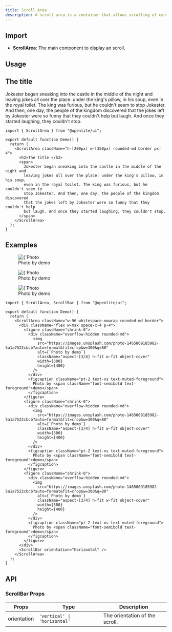 ```yaml
---
title: Scroll Area
description: A scroll area is a container that allows scrolling of content.
---
```


## Import

- **ScrollArea**: The main component to display an scroll.

## Usage

<ScrollArea className="h-[200px] w-[350px] rounded-md border px-4">
  <h2>The title </h2>
  <span>
    Jokester began sneaking into the castle in the middle of the night and
    leaving jokes all over the place: under the king's pillow, in his soup, even
    in the royal toilet. The king was furious, but he couldn't seem to stop
    Jokester. And then, one day, the people of the kingdom discovered that the
    jokes left by Jokester were so funny that they couldn't help but laugh. And
    once they started laughing, they couldn't stop.
  </span>
</ScrollArea>

```tsx
import { ScrollArea } from "@openlite/ui";

export default function Demo() {
  return (
    <ScrollArea className="h-[200px] w-[350px] rounded-md border px-4">
      <h2>The title </h2>
      <span>
        Jokester began sneaking into the castle in the middle of the night and
        leaving jokes all over the place: under the king's pillow, in his soup,
        even in the royal toilet. The king was furious, but he couldn't seem to
        stop Jokester. And then, one day, the people of the kingdom discovered
        that the jokes left by Jokester were so funny that they couldn't help
        but laugh. And once they started laughing, they couldn't stop.
      </span>
    </ScrollArea>
  );
}
```

## Examples

<ScrollArea className="w-96 whitespace-nowrap rounded-md border">
  <div className="flex w-max space-x-4 p-4">
    <figure className="shrink-0">
      <div className="overflow-hidden rounded-md">
        <img
          src="https://images.unsplash.com/photo-1465869185982-5a1a7522cbcb?auto=format&fit=crop&w=300&q=80"
          alt={`Photo by demo`}
          className="aspect-[3/4] h-fit w-fit object-cover"
          width={300}
          height={400}
        />
      </div>
      <figcaption className="pt-2 text-xs text-muted-foreground">
        Photo by <span className="font-semibold text-foreground">demo</span>
      </figcaption>
    </figure>
    <figure className="shrink-0">
      <div className="overflow-hidden rounded-md">
        <img
          src="https://images.unsplash.com/photo-1465869185982-5a1a7522cbcb?auto=format&fit=crop&w=300&q=80"
          alt={`Photo by demo`}
          className="aspect-[3/4] h-fit w-fit object-cover"
          width={300}
          height={400}
        />
      </div>
      <figcaption className="pt-2 text-xs text-muted-foreground">
        Photo by <span className="font-semibold text-foreground">demo</span>
      </figcaption>
    </figure>
    <figure className="shrink-0">
      <div className="overflow-hidden rounded-md">
        <img
          src="https://images.unsplash.com/photo-1465869185982-5a1a7522cbcb?auto=format&fit=crop&w=300&q=80"
          alt={`Photo by demo`}
          className="aspect-[3/4] h-fit w-fit object-cover"
          width={300}
          height={400}
        />
      </div>
      <figcaption className="pt-2 text-xs text-muted-foreground">
        Photo by <span className="font-semibold text-foreground">demo</span>
      </figcaption>
    </figure>
  </div>
  <ScrollBar orientation="horizontal" />
</ScrollArea>

```tsx
import { ScrollArea, ScrollBar } from "@openlite/ui";

export default function Demo() {
  return (
    <ScrollArea className="w-96 whitespace-nowrap rounded-md border">
      <div className="flex w-max space-x-4 p-4">
        <figure className="shrink-0">
          <div className="overflow-hidden rounded-md">
            <img
              src="https://images.unsplash.com/photo-1465869185982-5a1a7522cbcb?auto=format&fit=crop&w=300&q=80"
              alt={`Photo by demo`}
              className="aspect-[3/4] h-fit w-fit object-cover"
              width={300}
              height={400}
            />
          </div>
          <figcaption className="pt-2 text-xs text-muted-foreground">
            Photo by <span className="font-semibold text-foreground">demo</span>
          </figcaption>
        </figure>
        <figure className="shrink-0">
          <div className="overflow-hidden rounded-md">
            <img
              src="https://images.unsplash.com/photo-1465869185982-5a1a7522cbcb?auto=format&fit=crop&w=300&q=80"
              alt={`Photo by demo`}
              className="aspect-[3/4] h-fit w-fit object-cover"
              width={300}
              height={400}
            />
          </div>
          <figcaption className="pt-2 text-xs text-muted-foreground">
            Photo by <span className="font-semibold text-foreground">demo</span>
          </figcaption>
        </figure>
        <figure className="shrink-0">
          <div className="overflow-hidden rounded-md">
            <img
              src="https://images.unsplash.com/photo-1465869185982-5a1a7522cbcb?auto=format&fit=crop&w=300&q=80"
              alt={`Photo by demo`}
              className="aspect-[3/4] h-fit w-fit object-cover"
              width={300}
              height={400}
            />
          </div>
          <figcaption className="pt-2 text-xs text-muted-foreground">
            Photo by <span className="font-semibold text-foreground">demo</span>
          </figcaption>
        </figure>
      </div>
      <ScrollBar orientation="horizontal" />
    </ScrollArea>
  );
}
```

## API

### ScrollBar Props

| Props | Type | Description |
| ----- | ---- | ----------- |
| orientation | `'vertical' \| 'horizontal'` | The orientation of the scroll. |
